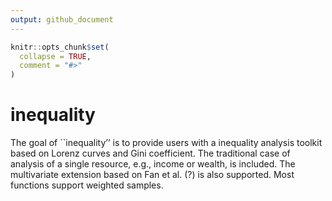 ```yaml
---
output: github_document
---
```


<!-- README.md is generated from README.Rmd. Please edit that file -->

```r
knitr::opts_chunk$set(
  collapse = TRUE,
  comment = "#>"
)
```

# inequality

<!-- badges: start -->
<!-- badges: end -->

The goal of ``inequality'' is to provide users with a inequality analysis toolkit based on Lorenz curves and Gini coefficient. The traditional case of analysis of a single resource, e.g., income or wealth, is included. The multivariate extension based on Fan et al. (?) is also supported. Most functions support weighted samples.

